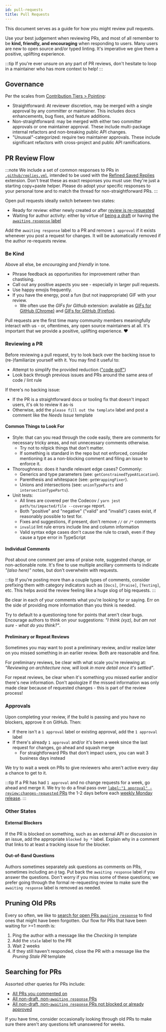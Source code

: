 ```yaml
---
id: pull-requests
title: Pull Requests
---
```


This document serves as a guide for how you might review pull requests.

Use your best judgement when reviewing PRs, and most of all remember to be **kind, friendly, and encouraging** when responding to users.
Many users are new to open source and/or typed linting.
It's imperative we give them a positive, uplifting experience.

:::tip
If you're ever unsure on any part of PR reviews, don't hesitate to loop in a maintainer who has more context to help!
:::

## Governance

Per the scales from [Contribution Tiers > Pointing](./Contributor_Tiers.mdx#pointing):

- Straightforward: At reviewer discretion, may be merged with a single approval by any committer or maintainer.
  This includes docs enhancements, bug fixes, and feature additions.
- Non-straightforward: may be merged with either two committer approvals or one maintainer approval.
  These include multi-package internal refactors and non-breaking public API changes.
- "Unusual"-categorized: require two maintainer approvals.
  These include significant refactors with cross-project and public API ramifications.

## PR Review Flow

:::note
We include a set of common responses to PRs in [`.github/replies.yml`](https://github.com/typescript-eslint/typescript-eslint/blob/main/.github/replies.yml), intended to be used with the [Refined Saved Replies](https://github.com/JoshuaKGoldberg/refined-saved-replies) extension.
Don't treat these as exact responses you must use: they're just a starting copy+paste helper.
Please do adopt your specific responses to your personal tone and to match the thread for non-straightforward PRs.
:::

Open pull requests ideally switch between two states:

- Ready for review: either newly created or after [review is re-requested](https://docs.github.com/en/pull-requests/collaborating-with-pull-requests/reviewing-changes-in-pull-requests/about-pull-request-reviews#re-requesting-a-review)
- Waiting for author activity: either by virtue of [being a draft](https://docs.github.com/en/pull-requests/collaborating-with-pull-requests/proposing-changes-to-your-work-with-pull-requests/about-pull-requests#draft-pull-requests) or having the [`awaiting response` label](https://github.com/typescript-eslint/typescript-eslint/pulls?q=is%3Apr+is%3Aopen+label%3A%22awaiting+response%22)

Add the `awaiting response` label to a PR and remove `1 approval` if it exists whenever you post a request for changes.
It will be automatically removed if the author re-requests review.

### Be Kind

Above all else, be _encouraging_ and _friendly_ in tone.

- Phrase feedback as opportunities for improvement rather than chastising.
- Call out any positive aspects you see - especially in larger pull requests.
- Use happy emojis frequently.
- If you have the energy, post a fun (but not inappropriate) GIF with your review.
  - We often use the _GIFs for Github_ extension: available as [GIFs for GitHub (Chrome)](https://chrome.google.com/webstore/detail/gifs-for-github/dkgjnpbipbdaoaadbdhpiokaemhlphep) and [GIFs for GitHub (Firefox)](https://addons.mozilla.org/en-US/firefox/addon/gifs-for-github).

Pull requests are the first time many community members meaningfully interact with us - or, oftentimes, any open source maintainers at all.
It's important that we provide a positive, uplifting experience. ❤️

### Reviewing a PR

Before reviewing a pull request, try to look back over the backing issue to (re-)familiarize yourself with it.
You may find it useful to:

- Attempt to simplify the provided reduction (["code golf"](https://en.wikipedia.org/wiki/Code_golf))
- Look back through previous issues and PRs around the same area of code / lint rule

If there's no backing issue:

- If the PR is a straightforward docs or tooling fix that doesn't impact users, it's ok to review it as-is
- Otherwise, add the `please fill out the template` label and post a comment like the _Needs Issue_ template

#### Common Things to Look For

- Style: that can you read through the code easily, there are comments for necessary tricky areas, and not unnecessary comments otherwise.
  - Try not to nitpick things that don't matter.
  - If something is standard in the repo but not enforced, consider mentioning it as a non-blocking comment and filing an issue to enforce it.
- Thoroughness: does it handle relevant edge cases? Commonly:
  - Generics and type parameters (see: `getConstrainedTypeAtLocation`).
  - Parenthesis and whitespace (see: `getWrappingFixer`).
  - Unions and intersections (see: `unionTypeParts` and `intersectionTypeParts`).
- Unit tests:
  - All lines are covered per the Codecov / `yarn jest path/to/impacted/file --coverage` report.
  - Both "positive" and "negative" ("valid" and "invalid") cases exist, if reasonably possible to test for.
  - Fixes and suggestions, if present, don't remove `//` or `/*` comments
  - `invalid` lint rule errors include line and column information
  - Valid syntax edge cases don't cause the rule to crash, even if they cause a type error in TypeScript

#### Individual Comments

Post about one comment per area of praise note, suggested change, or non-actionable note.
It's fine to use multiple ancillary comments to indicate _"(also here)"_ notes, but don't overwhelm with requests.

:::tip
If you're posting more than a couple types of comments, consider prefixing them with category indicators such as `[Docs]`, `[Praise]`, `[Testing]`, etc.
This helps avoid the review feeling like a huge slog of big requests.
:::

Be clear in each of your comments what you're looking for or saying.
Err on the side of providing more information than you think is needed.

Try to default to a questioning tone for points that aren't clear bugs.
Encourage authors to think on your suggestions: _"I think (xyz), but am not sure - what do you think?"_.

#### Preliminary or Repeat Reviews

Sometimes you may want to post a preliminary review, and/or realize later on you missed something in an earlier review.
Both are reasonable and fine.

For preliminary reviews, be clear with what scale you're reviewing at: _"Reviewing on architecture now, will look in more detail once it's settled"_.

For repeat reviews, be clear when it's something you missed earlier and/or there's new information.
Don't apologize if the missed information was only made clear because of requested changes - this is part of the review process!

### Approvals

Upon completing your review, if the build is passing and you have no blockers, approve it on GitHub.
Then:

- If there isn't a `1 approval` label or existing approval, add the `1 approval` label
- If there's already `1 approval` and/or it's been a week since the last request for changes, go ahead and squash merge
  - For straightforward PRs that don't impact users, you can wait 3 business days instead

We try to wait a week on PRs to give reviewers who aren't active every day a chance to get to it.

:::tip
If a PR has had `1 approval` and no change requests for a week, go ahead and merge it.
We try to do a final pass over [`label:"1 approval" -review:changes-requested` PRs](https://github.com/typescript-eslint/typescript-eslint/pulls?q=is%3Apr+is%3Aopen+label%3A%221+approval%22+-review%3Achanges-requested) the 1-2 days before each [weekly Monday release](../users/Releases.mdx#latest).
:::

### Other States

#### External Blockers

If the PR is blocked on something, such as an external API or discussion in an issue, add the appropriate `blocked by *` label.
Explain why in a comment that links to at least a tracking issue for the blocker.

#### Out-of-Band Questions

Authors sometimes separately ask questions as comments on PRs, sometimes including an `@` tag.
Put back the `awaiting response` label if you answer the questions.
Don't worry if you miss some of these questions; we prefer going through the formal re-requesting review to make sure the `awaiting response` label is removed as needed.

## Pruning Old PRs

Every so often, we like to [search for open PRs `awaiting response`](https://github.com/typescript-eslint/typescript-eslint/pulls?q=is%3Aopen+is%3Apr+label%3A%22awaiting+response%22) to find ones that might have been forgotten.
Our flow for PRs that have been waiting for >=1 month is:

1. Ping the author with a message like the _Checking In_ template
2. Add the `stale` label to the PR
3. Wait 2 weeks
4. If they still haven't responded, close the PR with a message like the _Pruning Stale PR_ template

## Searching for PRs

Assorted other queries for PRs include:

- [All PRs you commented on](https://github.com/typescript-eslint/typescript-eslint/pulls?q=is%3Aopen+is%3Apr+commenter%3A%40me)
- [All non-draft, non-`awaiting response` PRs](https://github.com/typescript-eslint/typescript-eslint/pulls?q=is%3Aopen+is%3Apr+-label%3A%22awaiting+response%22+-is%3Adraft)
- [All non-draft, non-`awaiting response` PRs not blocked or already approved](https://github.com/typescript-eslint/typescript-eslint/pulls?q=is%3Aopen+is%3Apr+-label%3A%22awaiting+response%22+-is%3Adraft+-label%3A%22blocked+by+another+PR%22+-label%3A%22blocked+by+another+issue%22+-label%3A%22blocked+by+external+API%22+-review%3Aapproved+)

If you have time, consider occasionally looking through old PRs to make sure there aren't any questions left unanswered for weeks.
